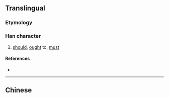 {{also|應|応}}
==Translingual==
{{ja-forms|[[応]]|应|[[應]]}}{{stroke order|strokes=4}}

===Etymology===
{{Han simp|應|f=心|t=一|f2=倠|t2=丶丶丿}}

===Han character===
{{Han char|rn=53|rad=广|as=04|sn=7|four=|canj=戈火一 (IFM)|ids=⿸[[广]]⿱[[⺍]][[一]]}}

# [[should]], [[ought]] to, [[must]]

====References====
* {{Han ref|kx=0344.051|hdz=20875.140|uh=5E94|ud=24212}}

----
==Chinese==
{{zh-see|應}}